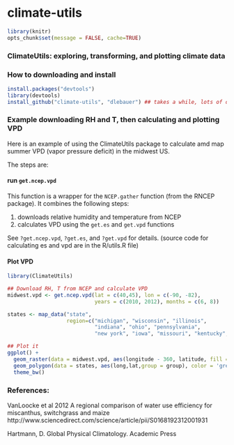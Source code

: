 climate-utils
=============


```r
library(knitr)
opts_chunk$set(message = FALSE, cache=TRUE)
```

### ClimateUtils: exploring, transforming, and plotting climate data

### How to downloading and install

```r
install.packages("devtools")
library(devtools)
install_github("climate-utils", "dlebauer") ## takes a while, lots of data
```

### Example downloading RH and T, then calculating and plotting VPD

Here is an example of using the ClimateUtils package to calculate amd map summer VPD (vapor pressure deficit) in the midwest US.

The steps are:

#### run `get.ncep.vpd`

This function is a wrapper for the `NCEP.gather` function (from the RNCEP package). It combines the following steps:

1. downloads relative humidity and temperature from NCEP
2. calculates VPD using the `get.es` and `get.vpd` functions 

See `?get.ncep.vpd`, `?get.es`, and `?get.vpd` for details. (source code for calculating es and vpd are in the R/utils.R file)


#### Plot VPD 


```r
library(ClimateUtils)

## Download RH, T from NCEP and calculate VPD
midwest.vpd <- get.ncep.vpd(lat = c(40,45), lon = c(-90, -82), 
                            years = c(2010, 2012), months = c(6, 8))
```


```r
states <- map_data("state", 
                   region=c("michigan", "wisconsin", "illinois", 
                            "indiana", "ohio", "pennsylvania", 
                            "new york", "iowa", "missouri", "kentucky", "west virginia"))

## Plot it
ggplot() + 
  geom_raster(data = midwest.vpd, aes(longitude - 360, latitude, fill = VPD)) + 
  geom_polygon(data = states, aes(long,lat,group = group), color = 'grey20', alpha = 0) +
  theme_bw()
```

### References:

VanLoocke et al 2012 A regional comparison of water use efficiency for miscanthus, switchgrass and maize  http://www.sciencedirect.com/science/article/pii/S0168192312001931

Hartmann, D. Global Physical Climatology. Academic Press
